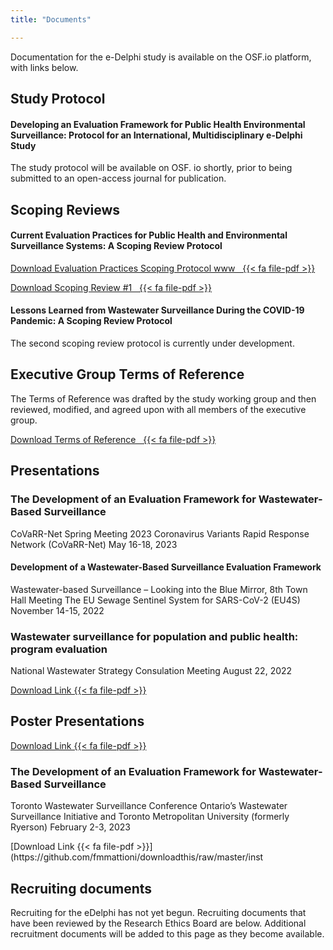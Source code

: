 ```yaml
---
title: "Documents"

---
```


Documentation for the e-Delphi study is available on the OSF.io platform, with links below.

<!-- Adds a FontAwesome icon {{< fa file-pdf >}} requires the fontawesome Quarto extension-->
<!-- Adds a button to the URL link {.btn .btn-secondary} using the Flatly theme (or any Bootstrap theme)-->

## Study Protocol
#### Developing an Evaluation Framework for Public Health Environmental Surveillance: Protocol for an International, Multidisciplinary e-Delphi Study
The study protocol will be available on OSF. io shortly, prior to being submitted to an open-access journal for publication.

## Scoping Reviews
#### Current Evaluation Practices for Public Health and Environmental Surveillance Systems: A Scoping Review Protocol

[Download Evaluation Practices Scoping Protocol www&nbsp;&nbsp; {{< fa file-pdf >}}](https://osf.io/wcxu7/?action=download){.btn .btn-secondary}

[Download Scoping Review #1&nbsp;&nbsp; {{< fa file-pdf >}}](https://osf.io/wcxu7/?action=download){.btn .btn-secondary}

#### Lessons Learned from Wastewater Surveillance During the COVID-19 Pandemic: A Scoping Review Protocol
The second scoping review protocol is currently under development.

## Executive Group Terms of Reference
The Terms of Reference was drafted by the study working group and then reviewed, modified, and agreed upon with all members of the executive group.

<!-- Adds a FontAwesome icon {{< fa file-pdf >}} requires the fontawesome Quarto extension-->
<!-- Adds a button to the URL link {.btn .btn-secondary} using the Flatly theme (or any Bootstrap theme)-->

[Download Terms of Reference&nbsp;&nbsp; {{< fa file-pdf >}}](https://osf.io/wcxu7/?action=download){.btn .btn-secondary}

## Presentations

### The Development of an Evaluation Framework for Wastewater-Based Surveillance
CoVaRR-Net Spring Meeting 2023
Coronavirus Variants Rapid Response Network (CoVaRR-Net)
May 16-18, 2023

#### Development of a Wastewater-Based Surveillance Evaluation Framework
Wastewater-based Surveillance – Looking into the Blue Mirror, 8th Town Hall Meeting
The EU Sewage Sentinel System for SARS-CoV-2 (EU4S)
November 14-15, 2022

### Wastewater surveillance for population and public health: program evaluation
National Wastewater Strategy Consulation Meeting
August 22, 2022

[Download Link {{< fa file-pdf >}}](https://osf.io/8fa3v/?action=download){.btn .btn-secondary}

## Poster Presentations

[Download Link {{< fa file-pdf >}}](https://github.com/fmmattioni/downloadthis/raw/master/inst/example/file_1.pdf){.btn .btn-danger}

### The Development of an Evaluation Framework for Wastewater-Based Surveillance
Toronto Wastewater Surveillance Conference
Ontario’s Wastewater Surveillance Initiative and Toronto Metropolitan University (formerly Ryerson)
February 2-3, 2023

[Download Link {{< fa file-pdf >}}](https://github.com/fmmattioni/downloadthis/raw/master/inst


## Recruiting documents
Recruiting for the eDelphi has not yet begun. Recruiting documents that have been reviewed by the Research Ethics Board are below. Additional recruitment documents will be added to this page as they become available.




